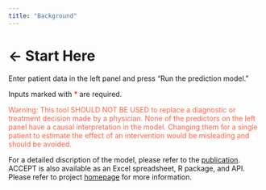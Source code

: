 ```yaml
---
title: "Background"
---
```

# ← Start Here

Enter patient data in the left panel and press "Run the prediction model." 

Inputs marked with <span style="color:red">&#42;</span> are required. 

<span style="color:Tomato">Warning: This tool SHOULD NOT BE USED to replace a diagnostic or treatment decision made by a physician. None of the predictors on the left panel have a causal interpretation in the model. Changing them for a single patient to estimate the effect of an intervention would be misleading and should be avoided.  </span>
<br>

For a detailed discription of the model, please refer to the [publication](http://resp.core.ubc.ca/publications/accept). ACCEPT is also available as an Excel spreadsheet, R package, and API. Please refer to project [homepage](http://resp.core.ubc.ca/research/Specific_Projects/accept) for more information. 
